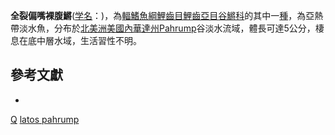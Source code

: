 {{Speciesbox
| taxon = Empetrichthys latos pahrump
| binomial_authority = [[Miller|Miller]], 1948
| status = NE
| status_system = IUCN3.1
}}

'''全裂偏嘴裸腹鱂'''([[學名|学名]]：{{Lang|la|Empetrichthys latos pahrump}})，為[[輻鰭魚綱|輻鰭魚綱]][[鯉齒目|鯉齒目]][[鯉齒亞目|鯉齒亞目]][[谷鱂科|谷鱂科]]的其中一[[種|種]]，為亞熱帶淡水魚，分布於[[北美洲|北美洲]][[美國|美國]][[內華達州|內華達州]]Pahrump谷淡水流域，體長可達5公分，棲息在底中層水域，生活習性不明。

== 參考文獻 ==
*{{FishBase_species|genus=Empetrichthys|species=latos pahrump|year=2014|month=10}}
{{魚類小作品}}
{{Taxonbar|from=Q13606288}}
[[Category:1948年描述的鱼类|Q]]
[[Category:裸腹鱂屬|latos pahrump]]